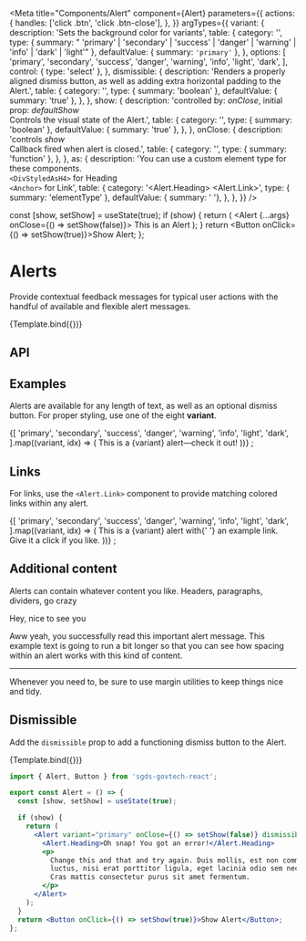 
<Meta
  title="Components/Alert"
  component={Alert}
  parameters={{
    actions: {
      handles: ['click .btn', 'click .btn-close'],
    },
  }}
  argTypes={{
    variant: {
      description: 'Sets the background color for variants',
      table: {
        category: '<Alert>',
        type: { summary: " 'primary' | 'secondary' | 'success' | 'danger' | 'warning' | 'info' | 'dark' | 'light'" },
        defaultValue: { summary: `'primary'` },
      },
      options: [
          'primary',
          'secondary',
          'success',
          'danger',
          'warning',
          'info',
          'light',
          'dark',
        ],
      control: {
        type: 'select'
      },
    },
    dismissible: {
      description:
        'Renders a properly aligned dismiss button, as well as adding extra horizontal padding to the Alert.',
      table: {
        category: '<Alert>',
        type: { summary: 'boolean' },
        defaultValue: { summary: 'true' },
      },
    },
    show: {
      description:
        'controlled by: *onClose*, initial prop: *defaultShow* <br/> Controls the visual state of the Alert.',
      table: {
        category: '<Alert>',
        type: { summary: 'boolean' },
        defaultValue: { summary: 'true' },
      },
    },
    onClose: {
      description:
        'controls *show* <br/> Callback fired when alert is closed.',
      table: {
        category: '<Alert>',
        type: { summary: 'function' },
      },
    },
    as: {
      description:
        'You can use a custom element type for these components. <br/> `<DivStyledAsH4>` for Heading <br/> `<Anchor>` for Link',
      table: {
        category: '<Alert.Heading> <Alert.Link>',
        type: { summary: 'elementType' },
        defaultValue: { summary: '<DivStyledAsH4> <Anchor>'},
      },
    },
  }}
/>


  const [show, setShow] = useState(true);
  if (show) {
    return (
      <Alert {...args} onClose={() => setShow(false)}>
        <i className="bi bi-info-circle flex-shrink-0 me-4"></i>
        This is an Alert
      </Alert>
    );
  }
  return <Button onClick={() => setShow(true)}>Show Alert</Button>;
};

# Alerts

Provide contextual feedback messages for typical user actions with the handful of available and flexible alert messages.


<Canvas>
  <Story
    name="Default"
    args={{ variant: 'primary', dismissible: false, show: true }}
  >
    {Template.bind({})}
  </Story>
</Canvas>

## API 


<ArgsTable story="Default" />

##  Examples

Alerts are available for any length of text, as well as an optional dismiss button. For proper styling, use one of the eight **variant**.

<Canvas withSource="open">
  <Story name="Colors">
    {[
      'primary',
      'secondary',
      'success',
      'danger',
      'warning',
      'info',
      'light',
      'dark',
    ].map((variant, idx) => (
      <Alert key={idx} variant={variant}>
        This is a {variant} alert—check it out!
      </Alert>
    ))}
    ;
  </Story>
</Canvas>

##  Links

For links, use the `<Alert.Link>` component to provide matching colored links within any alert.

<Canvas withSource="open">
  <Story name="Links">
    {[
      'primary',
      'secondary',
      'success',
      'danger',
      'warning',
      'info',
      'light',
      'dark',
    ].map((variant, idx) => (
      <Alert key={idx} variant={variant}>
        This is a {variant} alert with{' '}
        <Alert.Link href="#">an example link</Alert.Link>. Give it a click if
        you like.
      </Alert>
    ))}
    ;
  </Story>
</Canvas>

##  Additional content

Alerts can contain whatever content you like. Headers, paragraphs, dividers, go crazy

<Canvas withSource="open">
  <Story name="Additional Content">
    <Alert variant="success">
      <Alert.Heading>Hey, nice to see you</Alert.Heading>
      <p>
        Aww yeah, you successfully read this important alert message. This
        example text is going to run a bit longer so that you can see how
        spacing within an alert works with this kind of content.
      </p>
      <hr />
      <p className="mb-0">
        Whenever you need to, be sure to use margin utilities to keep things
        nice and tidy.
      </p>
    </Alert>
  </Story>
</Canvas>


##  Dismissible

Add the `dismissible` prop to add a functioning dismiss button to the Alert.

<Canvas>
  <Story
    name="Dismissible"
    args={{ variant: 'primary', dismissible: true, show: true }}
  >
    {Template.bind({})}
  </Story>
</Canvas>

```jsx
import { Alert, Button } from 'sgds-govtech-react';

export const Alert = () => {
  const [show, setShow] = useState(true);

  if (show) {
    return (
      <Alert variant="primary" onClose={() => setShow(false)} dismissible>
        <Alert.Heading>Oh snap! You got an error!</Alert.Heading>
        <p>
          Change this and that and try again. Duis mollis, est non commodo
          luctus, nisi erat porttitor ligula, eget lacinia odio sem nec elit.
          Cras mattis consectetur purus sit amet fermentum.
        </p>
      </Alert>
    );
  }
  return <Button onClick={() => setShow(true)}>Show Alert</Button>;
};
```
